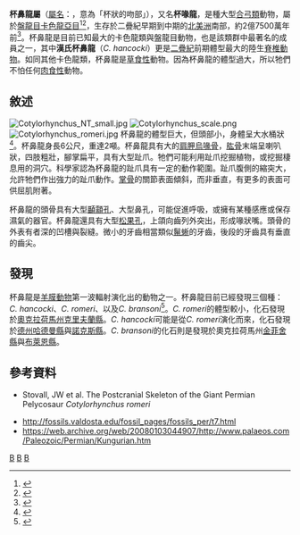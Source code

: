 {{Automatic taxobox
| taxon = Cotylorhynchus
| authority = Stovall, 1937
| fossil_range = [[二疊紀|二疊紀]]前期, {{fossil_range|279.5|272}}
| image = Cotylorhynchus romeria from Norman, Oklahoma.jpg
| image_caption = 羅氏杯鼻龍的骨架模型
| image2 = Ophiacomorphs2.jpg
| image2_caption = 杯鼻龍（後）、[[蛇齒龍|蛇齒龍]]（中）與[[蜥代龍|蜥代龍]]（前）
| type_species = '''漢氏杯鼻龍<br />''Cotylorhynchus hancocki'''''
| type_species_authority = Stovall, 1937
| subdivision_ranks = 其他[[物種|物種]]
| subdivision = 
* '''羅氏杯鼻龍 ''C. romeri'''''<br /><small>Olson & Beerbower, 1953</small>
* '''布氏杯鼻龍 ''C. bransoni'''''<br /><small>Olson & Beerbower, 1962</small> 
}}

'''杯鼻龍屬'''（[[學名|屬名]]：{{lang|la|''Cotylorhynchus''}}，意為「杯狀的吻部」），又名'''杯喙龍'''，是種大型[[合弓類|合弓類]]動物，屬於[[盤龍目|盤龍目]][[卡色龍亞目|卡色龍亞目]]<ref name=pca>{{cite web|url=http://www.tolweb.org/accessory/Phylogeny_and_Classification_of_Amniotes?acc_id=462|accessdate=27 August 2012|title=Phylogeny and Classification of Amniotes|archive-date=2021-03-03|archive-url=https://web.archive.org/web/20210303201234/http://www.tolweb.org/accessory/Phylogeny_and_Classification_of_Amniotes?acc_id=462|dead-url=no}}</ref><ref name=palaeos>{{cite web|url=http://palaeos.com/vertebrates/synapsida/caseasauria.html|title=http://palaeos.com/vertebrates/synapsida/caseasauria.html|accessdate=27 August 2012|archive-date=2021-01-28|archive-url=https://web.archive.org/web/20210128094128/http://palaeos.com/vertebrates/synapsida/caseasauria.html|dead-url=no}}</ref>，生存於二疊紀早期到中期的[[北美洲|北美洲]]南部，約2億7500萬年前<ref>{{cite web|url=http://dinosaurs.about.com/od/predinosaurreptiles/p/cotylorhynchus.htm|accessdate=27 August 2012|publisher=[[about.com|about.com]]|last=Strauss|first=Bob|title=Cotylorhynchus|deadurl=yes|archiveurl=https://web.archive.org/web/20121118205134/http://dinosaurs.about.com/od/predinosaurreptiles/p/cotylorhynchus.htm|archivedate=2012年11月18日}}</ref>。杯鼻龍是目前已知最大的卡色龍類與盤龍目動物，也是該類群中最著名的成員之一，其中'''漢氏杯鼻龍'''（''C. hancocki''）更是[[二疊紀|二疊紀]]前期體型最大的陸生[[脊椎動物|脊椎動物]]。如同其他卡色龍類，杯鼻龍是[[草食性|草食性]]動物。因為杯鼻龍的體型過大，所以牠們不怕任何[[肉食性|肉食性]]動物。

==敘述==
[[File:Cotylorhynchus_NT_small.jpg|thumb]]
[[File:Cotylorhynchus_scale.png|thumb]]  
[[File:Cotylorhynchus_romeri.jpg|thumb]]
杯鼻龍的體型巨大，但頭部小，身體呈大水桶狀<ref name=smithsonian>{{cite web|url=http://paleobiology.si.edu/geotime/main/evidence/per_06.html|accessdate=27 August 2012|title=Fossil Evidence Permian|publisher=Smithsonian National Museum of Natural History|archive-date=2016-03-04|archive-url=https://web.archive.org/web/20160304191258/http://paleobiology.si.edu/geotime/main/evidence/per_06.html|dead-url=no}}</ref>。杯鼻龍身長6公尺，重達2噸。杯鼻龍具有大的[[肩胛烏喙骨|肩胛烏喙骨]]，[[肱骨|肱骨]]末端呈喇叭狀，四肢粗壯，腳掌扁平，具有大型趾爪。牠們可能利用趾爪挖掘植物，或挖掘棲息用的洞穴。科學家認為杯鼻龍的趾爪具有一定的動作範圍。趾爪腹側的縮突大，允許牠們作出強力的趾爪動作。[[掌骨|掌骨]]的關節表面傾斜，而非垂直，有更多的表面可供屈肌附著。
 
杯鼻龍的頭骨具有大型[[顳顬孔|顳顬孔]]、大型鼻孔，可能促進呼吸，或擁有某種感應或保存濕氣的器官。杯鼻龍還具有大型[[松果孔|松果孔]]，上頜向齒列外突出，形成喙狀嘴。頭骨的外表有者深的凹槽與裂縫。微小的牙齒相當類似[[鬣蜥|鬣蜥]]的牙齒，後段的牙齒具有垂直的齒尖。

==發現== 
杯鼻龍是[[羊膜動物|羊膜動物]]第一波輻射演化出的動物之一。杯鼻龍目前已經發現三個種：''C. hancocki''、''C. romeri''、以及''C. bransoni''<ref>{{cite journal|last1=Stovall|first1=J. Willis|last2=Price|first2=Llewellyn|last3=Romer|first3=Alfred|title=The Postcranial Skeleton of the Giant Permian Pelycosaur Cotylorhynchus romeri|journal=Bulletin of the Museum of Comparative Zoology|accessdate=27 August 2012|year=1966|volume=135|issue=1|url=http://www.erin.utoronto.ca/~w3reisz/pdf/SuesReisz1998.pdf}}{{dead link|date=2018年1月 |bot=InternetArchiveBot |fix-attempted=yes }}</ref>。''C. romeri''的體型較小，化石發現於[[奧克拉荷馬州|奧克拉荷馬州]][[克里夫蘭縣_(奧克拉荷馬州)|克里夫蘭縣]]。''C. hancocki''可能是從''C. romeri''演化而來，化石發現於[[德克薩斯州|德州]][[哈德曼縣_(德克薩斯州)|哈德曼縣]]與[[諾克斯縣_(德克薩斯州)|諾克斯縣]]。''C. bransoni''的化石則是發現於奧克拉荷馬州[[金菲舍縣_(奧克拉荷馬州)|金菲舍縣]]與[[布萊恩縣_(奧克拉荷馬州)|布萊恩縣]]。

==參考資料==
{{Commons category|Cotylorhynchus}}
<div class="references-small">
{{reflist}}
*Stovall, JW et al.  The Postcranial Skeleton of the Giant Permian Pelycosaur ''Cotylorhynchus romeri''
</div>
*http://fossils.valdosta.edu/fossil_pages/fossils_per/t7.html {{Wayback|url=http://fossils.valdosta.edu/fossil_pages/fossils_per/t7.html |date=20160505224054 }}
*https://web.archive.org/web/20080103044907/http://www.palaeos.com/Paleozoic/Permian/Kungurian.htm  
{{基底合弓綱}}
{{Taxonbar|from=Q292141}}

[[Category:卡色龍亞目|B]]
[[Category:二疊紀合弓類|B]]
[[Category:1937年描述的分类群|B]]